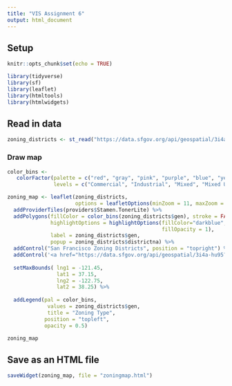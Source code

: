 ```yaml
---
title: "VIS Assignment 6"
output: html_document
---
```


## Setup
```r
knitr::opts_chunk$set(echo = TRUE)
```

```r
library(tidyverse)
library(sf)
library(leaflet)
library(htmltools)
library(htmlwidgets)
```

## Read in data
```r
zoning_districts <- st_read("https://data.sfgov.org/api/geospatial/3i4a-hu95?method=export&format=GeoJSON") 
```

### Draw map

```r
color_bins <-
   colorFactor(palette = c("red", "gray", "pink", "purple", "blue", "yellow"),
               levels = c("Commercial", "Industrial", "Mixed", "Mixed Use", "Public", "Residential"))

zoning_map <- leaflet(zoning_districts,
                      options = leafletOptions(minZoom = 11, maxZoom = 17)) %>%
  addProviderTiles(providers$Stamen.TonerLite) %>%
  addPolygons(fillColor = color_bins(zoning_districts$gen), stroke = FALSE,
              highlightOptions = highlightOptions(fillColor="darkblue",
                                                  fillOpacity = 1),
              label = zoning_districts$gen,
              popup = zoning_districts$districtna) %>%
  addControl("San Francisco Zoning Districts", position = "topright") %>%
  addControl('<a href="https://data.sfgov.org/api/geospatial/3i4a-hu95?method=export&format=GeoJSON">Data source</a>', position = "bottomleft") %>%
  
  setMaxBounds( lng1 = -121.45,
                lat1 = 37.15,
                lng2 = -122.75,
                lat2 = 38.25) %>%
  
  addLegend(pal = color_bins,
             values = zoning_districts$gen,
             title = "Zoning Type",
            position = "topleft",
            opacity = 0.5)

zoning_map
```

## Save as an HTML file
```r
saveWidget(zoning_map, file = "zoningmap.html")
```


